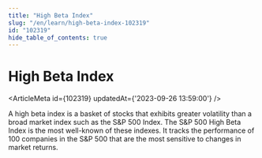 ```yaml
---
title: "High Beta Index"
slug: "/en/learn/high-beta-index-102319"
id: "102319"
hide_table_of_contents: true
---
```



# High Beta Index

<ArticleMeta id={102319} updatedAt={'2023-09-26 13:59:00'} />
<div className='border-solid border-b border-t-0 my-4 border-[var(--ifm-color-gray-300)]' />

A high beta index is a basket of stocks that exhibits greater volatility than a broad market index such as the S&P 500 Index. The S&P 500 High Beta Index is the most well-known of these indexes. It tracks the performance of 100 companies in the S&P 500 that are the most sensitive to changes in market returns.
